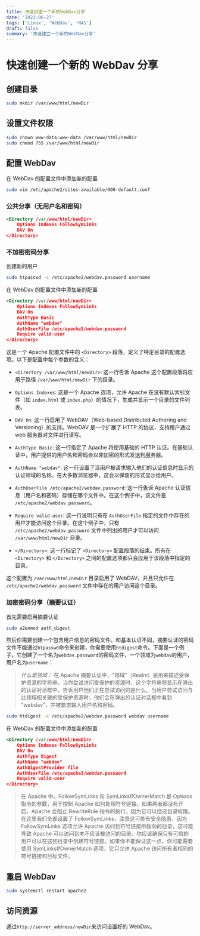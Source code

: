```yaml
---
title: 快速创建一个新的WebDav分享
date: '2023-06-27'
tags: ['Linux', 'WebDav', 'NAS']
draft: false
summary: '快速建立一个新的WebDav分享'
---
```


# 快速创建一个新的 WebDav 分享

## 创建目录

```bash
sudo mkdir /var/www/html/newDir
```

## 设置文件权限

```bash
sudo chown www-data:www-data /var/www/html/newDir
sudo chmod 755 /var/www/html/newDir
```

## 配置 WebDav

在 WebDav 的配置文件中添加新的配置

```bash
sudo vim /etc/apache2/sites-available/000-default.conf
```

### 公共分享（无用户名和密码）

```xml
<Directory /var/www/html/newDir>
    Options Indexes FollowSymLinks
    DAV On
</Directory>
```

### 不加密密码分享

创建新的用户

```bash
sudo htpasswd -c /etc/apache2/webdav.password username
```

在 WebDav 的配置文件中添加新的配置

```xml
<Directory /var/www/html/newDir>
    Options Indexes FollowSymLinks
    DAV On
    AuthType Basic
    AuthName "webdav"
    AuthUserFile /etc/apache2/webdav.password
    Require valid-user
</Directory>
```

这是一个 Apache 配置文件中的 `<Directory>` 段落，定义了特定目录的配置选项。以下是配置中每个参数的含义：

- `<Directory /var/www/html/newDir>`: 这一行告诉 Apache 这个配置段落将应用于路径 `/var/www/html/newDir` 下的目录。

- `Options Indexes`: 这是一个 Apache 选项，允许 Apache 在没有默认索引文件（如 `index.html` 或 `index.php`）的情况下，生成并显示一个目录的文件列表。

- `DAV On`: 这一行启用了 WebDAV（Web-based Distributed Authoring and Versioning）的支持。WebDAV 是一个扩展了 HTTP 的协议，支持用户通过 web 服务器对文件进行读写。

- `AuthType Basic`: 这一行指定了 Apache 将使用基础的 HTTP 认证。在基础认证中，用户提供的用户名和密码会以非加密的形式发送到服务器。

- `AuthName "webdav"`: 这一行设置了当用户被请求输入他们的认证信息时显示的认证领域的名称。在大多数浏览器中，这会以弹窗的形式显示给用户。

- `AuthUserFile /etc/apache2/webdav.password`: 这一行告诉 Apache 认证信息（用户名和密码）存储在哪个文件中。在这个例子中，该文件是 `/etc/apache2/webdav.password`。

- `Require valid-user`: 这一行说明只有在 `AuthUserFile` 指定的文件中存在的用户才能访问这个目录。在这个例子中，只有 `/etc/apache2/webdav.password` 文件中列出的用户才可以访问 `/var/www/html/newDir` 目录。

- `</Directory>`: 这一行标记了 `<Directory>` 配置段落的结束。所有在 `<Directory>` 和 `</Directory>` 之间的配置选项都只会应用于该段落中指定的目录。

这个配置为 `/var/www/html/newDir` 目录启用了 WebDAV，并且只允许在 `/etc/apache2/webdav.password` 文件中存在的用户访问这个目录。

### 加密密码分享（摘要认证）

首先需要启用摘要认证

```bash
sudo a2enmod auth_digest
```

然后你需要创建一个包含用户信息的密码文件。和基本认证不同，摘要认证的密码文件不能通过`htpasswd`命令来创建，你需要使用`htdigest`命令。下面是一个例子，它创建了一个名为`webdav.password`的密码文件，一个领域为`webdav`的用户，用户名为`username`：

> _什么是领域：_ 在 Apache 摘要认证中，"领域"（Realm）是用来描述受保护资源的字符串。当你尝试访问受保护的资源时，这个字符串将显示在弹出的认证对话框中，告诉用户他们正在尝试访问的是什么。当用户尝试访问与此领域相关联的受保护资源时，他们会在弹出的认证对话框中看到 "webdav"，并被要求输入用户名和密码。

```bash
sudo htdigest -c /etc/apache2/webdav.password webdav username
```

在 WebDav 的配置文件中添加新的配置

```xml
<Directory /var/www/html/newDir>
    Options Indexes FollowSymLinks
    DAV On
    AuthType Digest
    AuthName "webdav"
    AuthDigestProvider file
    AuthUserFile /etc/apache2/webdav.password
    Require valid-user
</Directory>
```

> 在 Apache 中，FollowSymLinks 和 SymLinksIfOwnerMatch 是 Options 指令的参数，用于控制 Apache 如何处理符号链接。如果两者都没有开启，Apache 会阻止 RewriteRule 指令的执行，因为它可以绕过目录权限。在这里我们全部设置了 FollowSymLinks，注意这可能有安全隐患，因为 FollowSymLinks 选项允许 Apache 访问到符号链接所指向的目录，这可能导致 Apache 可以访问到本不应该被访问的目录。你应该确保只有可信的用户可以在这些目录中创建符号链接。如果你不能保证这一点，你可能需要使用 SymLinksIfOwnerMatch 选项，它只允许 Apache 访问所有者相同的符号链接和目标文件。

## 重启 WebDav

```bash
sudo systemctl restart apache2
```

## 访问资源

通过`http://server_address/newDir`来访问设置好的 WebDav。
